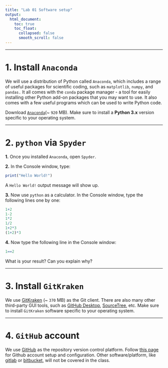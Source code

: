 ---
title: "Lab 01 Software setup"
output:
  html_document:
    toc: true
    toc_float:
      collapsed: false
      smooth_scroll: false
---

***

# 1. Install `Anaconda`

We will use a distribution of Python called `Anaconda`, which includes a range of useful packages for scientific coding, such as `matplotlib`, `numpy`, and `pandas.` It all comes with the `conda` package manager - a tool for easily installing other Python add-on packages that you may want to use. It also comes with a few useful programs which can be used to write Python code.

Download [`Anaconda`](https://www.anaconda.com/products/individual)(~ `920` MB). Make sure to install a **Python 3.x** version specific to your operating system.

***

# 2. `python` via `Spyder`

**1.** Once you installed `Anaconda`, open `Spyder`.

**2.** In the Console window, type: 

```{r, eval=F}
print("Hello World!")
```

A `Hello World!` output message will show up. 

**3.** Now use `python` as a calculator. In the Console window, type the following lines one by one: 

```{r, eval=F}
1+2
1-2
1*2
1/2
1+2*3
(1+2)*3
```

**4.** Now type the following line in the Console window: 
```{r, eval=F}
1==2
```

What is your result? Can you explain why?

***

# 3. Install `GitKraken`

We use [GitKraken](https://www.gitkraken.com/git-client) (~ `370` MB) as the Git client. There are also many other third-party GUI tools, such as [GitHub Desktop](https://desktop.github.com/), [SourceTree](https://www.sourcetreeapp.com/), etc. Make sure to install `GitKraken` software specific to your operating system.

***

# 4. `GitHub` account

We use [GitHub](https://github.com) as the repository version control platform. Follow [this page](https://git-scm.com/book/en/v2/GitHub-Account-Setup-and-Configuration) for Github account setup and configuration. Other software/platform, like [gitlab](https://about.gitlab.com) or [bitbucket](https://bitbucket.org), will not be covered in the class. 
